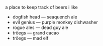 
a place to keep track of beers i like

- dogfish head — seaquench ale
- evil genius — purple monkey dishwasher
- rogue ales — dead guy ale
- tröegs — grand cacao
- trôegs — mad elf
